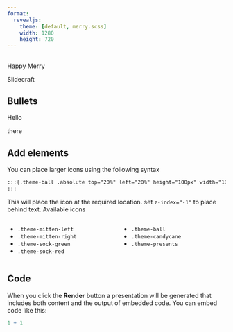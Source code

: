 ```yaml
---
format: 
  revealjs:
    theme: [default, merry.scss]
    width: 1280
    height: 720
---
```


##  {.theme-title}

::: theme1
Happy Merry

Slidecraft
:::

## Bullets {.theme-bullets}

::: theme1
Hello
:::

::: theme2
there
:::

## Add elements

You can place larger icons using the following syntax

```md
:::{.theme-ball .absolute top="20%" left="20%" height="100px" width="100px"}
:::
```

This will place the icon at the required location. set `z-index="-1"` to place behind text. Available icons

::: columns
::: {.column width="50%"}
- `.theme-mitten-left`
- `.theme-mitten-right`
- `.theme-sock-green`
- `.theme-sock-red`
:::

::: {.column width="50%"}
- `.theme-ball`
- `.theme-candycane`
- `.theme-presents`
:::
:::

:::{.theme-ball .absolute top="5%" left="80%" height="100px" width="100px"}
:::

:::{.theme-candycane .absolute top="50%" left="80%" height="150px" width="150px"}
:::

:::{.theme-mitten-left .absolute top="50%" left="40%" height="100px" width="100px"}
:::

:::{.theme-mitten-right .absolute top="70%" left="40%" height="100px" width="100px"}
:::

:::{.theme-presents .absolute top="90%" left="10%" height="100px" width="100px"}
:::

:::{.theme-sock-green .absolute top="80%" left="55%" height="100px" width="100px"}
:::

:::{.theme-sock-red .absolute top="80%" left="75%" height="100px" width="100px"}
:::

## Code

When you click the **Render** button a presentation will be generated that includes both content and the output of embedded code. You can embed code like this:

```r
1 + 1
```
